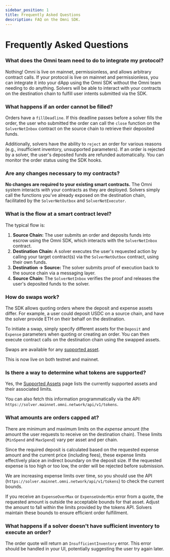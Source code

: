 ```yaml
---
sidebar_position: 1
title: Frequently Asked Questions
description: FAQ on the Omni SDK.
---
```


# Frequently Asked Questions

### What does the Omni team need to do to integrate my protocol?

Nothing! Omni is live on mainnet, permissionless, and allows arbitrary contract calls. If your protocol is live on mainnet and permissionless, you can integrate it into your dApp using the Omni SDK without the Omni team needing to do anything. Solvers will be able to interact with your contracts on the destination chain to fulfill user intents submitted via the SDK.

### What happens if an order cannot be filled?

Orders have a `fillDeadline`. If this deadline passes before a solver fills the order, the user who submitted the order can call the `close` function on the `SolverNetInbox` contract on the source chain to retrieve their deposited funds.

Additionally, solvers have the ability to `reject` an order for various reasons (e.g., insufficient inventory, unsupported parameters). If an order is rejected by a solver, the user's deposited funds are refunded automatically. You can monitor the order status using the SDK hooks.

### Are any changes necessary to my contracts?

**No changes are required to your existing smart contracts.** The Omni system interacts *with* your contracts as they are deployed. Solvers simply call the functions you've already exposed on the destination chain, facilitated by the `SolverNetOutbox` and `SolverNetExecutor`.

### What is the flow at a smart contract level?

The typical flow is:

1.  **Source Chain:** The user submits an order and deposits funds into escrow using the Omni SDK, which interacts with the `SolverNetInbox` contract.
2.  **Destination Chain:** A solver executes the user's requested action by calling your target contract(s) via the `SolverNetOutbox` contract, using their own funds.
3.  **Destination -> Source:** The solver submits proof of execution back to the source chain via a messaging layer.
4.  **Source Chain:** The `SolverNetInbox` verifies the proof and releases the user's deposited funds to the solver.

### How do swaps work?

The SDK allows quoting orders where the deposit and expense assets differ. For example, a user could deposit USDC on a source chain, and have the solver provide ETH on their behalf on the destination.

To initiate a swap, simply specify different assets for the `Deposit` and `Expense` parameters when quoting or creating an order. You can then execute contract calls on the destination chain using the swapped assets.

Swaps are available for any [supported asset](/sdk/supported-assets.mdx).

This is now live on both testnet and mainnet.

### Is there a way to determine what tokens are supported?

Yes, the [Supported Assets](/sdk/supported-assets.mdx) page lists the currently supported assets and their associated limits.

You can also fetch this information programmatically via the API: `https://solver.mainnet.omni.network/api/v1/tokens`.

### What amounts are orders capped at?

There are minimum and maximum limits on the *expense* amount (the amount the user requests to receive on the destination chain). These limits (`MinSpend` and `MaxSpend`) vary per asset and per chain.

Since the required deposit is calculated based on the requested expense amount and the current price (including fees), these expense limits effectively place an indirect boundary on the deposit size. If the requested expense is too high or too low, the order will be rejected before submission.

We are increasing expense limits over time, so you should use the API (`https://solver.mainnet.omni.network/api/v1/tokens`) to check the current bounds.

If you receive an `ExpenseOverMax` or `ExpenseUnderMin` error from a quote, the requested amount is outside the acceptable bounds for that asset. Adjust the amount to fall within the limits provided by the tokens API. Solvers maintain these bounds to ensure efficient order fulfillment.

### What happens if a solver doesn't have sufficient inventory to execute an order?

The order quote will return an `InsufficientInventory` error. This error should be handled in your UI, potentially suggesting the user try again later.

